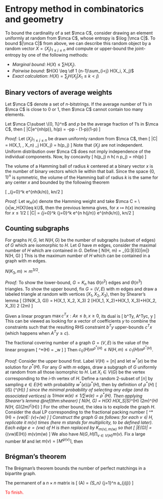 # Entropy method in combinatorics and geometry 

To bound the cardinality of a set $\mca C$, consider drawing 
an element uniformly at random from $\mca C$, whose entropy 
is $\log |\mca C|$. To bound $|\mca C|$ from above, we can 
describe this random object by a random vector $X=(X_j)_{1\leq j\leq n}$ 
and compute or upper-bound the joint-entropy by one of the following methods:

- _Marginal bound:_ $H(X) \leq \sum H(X_j)$. 
- _Pairwise bound_: $H(X) \leq \df 1 {n-1}\sum_{i<j} H(X_i, X_j)$ 
- _Exact calculation_: $H(X) = \sum_j H(X_j|X_1\leq k <j)$ 

## Binary vectors of average weights {-}

Let $\mca C$ denote a set of $n$-bitstrings. If the average number 
of $1$'s in $\mca C$ is close to $0$ or $1$, then $\mca C$ cannot 
contain too many elements. 

:::{.lemma}
Let $\mca C\subset \{0, 1\}^n$ and $p$ be the 
average fraction of $1$'s in $\mca C$, then 
\[ 
    |\mca C|\leq e^{nh(p)}, \quad h(p) = -p\log p - (1-p)\log(1-p)
\] 
:::
_Proof:_ Let $(X_j)_{1\leq j\leq n}$ be drawn uniformly random 
from $\mca C$, then 
\[ 
    \log |C| = H(X_1, \cdots, X_n) \leq \sum_j H(X_j) = \sum h(p_j)
\] 
Note that $(X_j)$ are not independent. Uniform distribution over $\mca C$ 
does not imply independence of the individual components. Now, by concavity 
\[ 
    \sum h(p_j) \leq n h\left(\df 1 n \sum p_j\right) = nh(p) 
\] 

The volume of a Hamming ball of radius $k$ centered at a binary vector 
$x$ is the number of binary vectors which lie within that ball. Since 
the space $\{0, 1\}^n$ is symmetric, the volume of the Hamming ball of radius 
$k$ is the same for any center $x$ and bounded by the following theorem 

:::{.theorem name="binomial bound"}
\[ 
    \sum_{j=0}^k \binom{n}{j} \leq e^{nh(k/n)}, \quad k\leq n/2 
\] 
:::
_Proof:_ Let $w_H(x)$ denote the Hamming weight and take $\mca C = \{x|w_H(X)\leq k\}$, 
then the previous lemma gives, for $x\mapsto h(x)$ increasing for $x\leq 1/2$ 
\[ 
    |\mca C| = \sum_{j=0}^k \binom{n}{j} \leq \sum_{j=0}^k e^{n h(j/n)} 
    \leq e^{nh(k/n)}, \quad k\leq n/2 
\] 


## Counting subgraphs {-}
For graphs $H, G$, let $N(H, G)$ be the number of subgraphs 
(subset of edges) of $G$ which are isomorphic to $H$. 
Let $G$ have $m$ edges, consider the maximal number of $H$ 
which are contained in $G$. Define 
\[ 
    N(H, m) = \max_{G:|E(G)|\leq m|} N(H, G)
\] 
This is the maximum number of $H$ which can be contained in 
a graph with $m$ edges. 

:::{.proposition name="triangle in graphs"}
$N(K_3, m) \asymp m^{3/2}$. 
:::
_Proof:_ To show the lower-bound, $G=K_n$ has $\Theta(n^2)$ edges and $\Theta(n^3)$ 
triangles. To show the upper bound, fix $G=(V, E)$ with $m$ edges and 
draw a labeled triangle at random with vertices $(X_1, X_2, X_3)$, then by 
Shearer's lemma 
\[ 
    \log(3!N(K_3, G)) = H(X_1, X_2, X_3) 
    \leq \df 1 2 [H(X_1, X_2)+H(X_1, X_3)+H(X_2, X_3)]
    \leq \df 3 2 \log(2m)
\] 

:::{.theorem name="linear programming dual"}
Given a linear program $\max c^Tx: Ax\leq b, x\geq 0$, its dual is 
\[ 
    \min b^Ty, \quad A^Ty\geq c, y\geq 0
\] 
This can be viewed as looking for a vector of coefficients $y$ 
to combine the constraints such that the resulting RHS 
constraint $b^Ty$ upper-bounds $c^Tx$ (which happens when $A^Ty\geq c$).  
:::

:::{.theorem name="Friedgut and Kahn"}
The fractional covering number of a graph $G=(V, E)$ is the value of the linear program 
\[ 
    \rho^*(H) = \min_w \left[
        \sum_{e\in E}w(e): \sum_{v\in e\in E} w(e)\geq 1, \forall v\in V, w(e)\in [0, 1]
    \right]
\] 
Then $c_0(H) m^{\rho^*(H)} \leq N(H, m) \leq c_1(H)m^{\rho^*(H)}$. 
:::
_Proof:_ Consider the upper bound first. Label $V(H)=[n]$ 
and let $w^*(e)$ be the solution for $\rho^*(H)$. For any $G$ with $m$ edges, 
draw a subgraph of $G$ uniformly at random from all those isomorphic to $H$. 
Let $X_i\in V(G)$ be the vertex corresponding to the $i$-th vertex of $H$. 
Define a random $2$-subset of $[n]$ by sampling $e\in E(H)$ with probability 
$w^*(e)/\rho^*(H)$, then by definition of $\rho^*(H)$ 
\[ 
    \Pr(i\in S) \geq \df 1 {\rho^*(H)}
\] 
since the minimal probability of selecting any edge (and its associated vertices) 
is $1/\max w(e) \leq 1/\sum w(e) = \rho^*(H)$. Then applying Shearer's lemma \@ref(thm:shearer)
\[ 
    \log N(H, G) = H(X) \leq H(X_S|S)\rho^*(H) \leq \log(2m)\rho^*(H) 
    \implies N(H, G)\leq (2m)^{\rho^*(H)}
\] 
For the other bound, the idea is to explode the graph $H$. 
Consider the dual LP corresponding to the fractional packing number 
\[ 
    \alpha^*(H) = \max_\psi \left[\sum_{v\in V(H)} \psi(v): 
        \psi(v)\in [0, 1] \text{ and } 
        \forall (vw)\in E: \psi(v)+\psi(w)\leq 1
    \right]
\] 
Construct the graph $G$ as follows: for each $v\in H$, replicate it $m(v)$ times 
(here $m$ stands for multiplicity, to be defined later). Each edge $e=(vw)$ of $H$ 
is then replaced by $K_{m(v), m(w)}$ so that 
\[ 
    |E(G)| = \sum_{(vw)\in E(H)} m(v)m(w) 
\] 
We also have $N(G, H)\prod_{v\in V(H)} m(v)$. Fix a large number $M$ and 
let $m(v) = \lceil M^{\psi(v)}\rceil$, then 
\begin{align}
    |E(G)| &\leq \sum_{(vw)\in E(H)} 4M^{\psi(v)+\psi(w)} \leq 4M|E(H)| \\ 
    N(G, H) &\geq \prod_{v\in V(H)} M^{\psi(v)} = M^{\alpha^*(H)} 
\end{align}

## Brégman's theorem {-}
The Brégman's theorem bounds the number of perfect 
matchings in a bipartite graph. 

:::{.definition name="permanent"}
The permanent of a $n\times n$ matrix is 
\[ 
    \mrm{perm}(A) = 
    \sum_{\pi \in S_n} \prod_{j=1}^n a_{j\pi(j)}
\] 
:::

<span style="color:red">
To finish. 
</span>